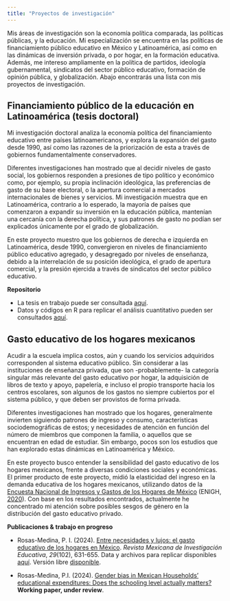 ```yaml
---
title: "Proyectos de investigación"
---
```

Mis áreas de investigación son la economía política comparada, las políticas públicas, y la educación. Mi especialización se encuentra en las políticas de financiamiento público educativo en México y Latinoamérica, así como en las dinámicas de inversión privada, o por hogar, en la formación educativa. Además, me intereso ampliamente en la política de partidos, ideología gubernamental, sindicatos del sector público educativo, formación de opinión pública, y globalización. Abajo encontrarás una lista con mis proyectos de investigación.

## Financiamiento público de la educación en Latinoamérica (tesis doctoral)
Mi investigación doctoral analiza la economía política del financiamiento educativo entre países latinoamericanos, y explora la expansión del gasto desde 1990, así como las razones de la priorización de esta a través de gobiernos fundamentalmente conservadores.

Diferentes investigaciones han mostrado que al decidir niveles de gasto social, los gobiernos responden a presiones de tipo político y económico como, por ejemplo, su propia inclinación ideológica, las preferencias de gasto de su base electoral, o la apertura comercial a mercados internacionales de bienes y servicios. Mi investigación muestra que en Latinoamérica, contrario a lo esperado, la mayoría de países que comenzaron a expandir su inversión en la educación pública, mantenían una cercanía con la derecha política, y sus patrones de gasto no podían ser explicados únicamente por el grado de globalización.

En este proyecto muestro que los gobiernos de derecha e izquierda en Latinoamérica, desde 1990, convergieron en niveles de financiamiento público educativo agregado, y desagregado por niveles de enseñanza, debido a la interrelación de su posición ideológica, el grado de apertura comercial, y la presión ejercida a través de sindicatos del sector público educativo.

**Repositorio**

* La tesis en trabajo puede ser consultada [aquí](tesis.pdf).
* Datos y códigos en R para replicar el análisis cuantitativo pueden ser consultados [aquí](https://github.com/Prosasmed/tesis_flacso.git).

## Gasto educativo de los hogares mexicanos
Acudir a la escuela implica costos, aún y cuando los servicios adquiridos corresponden al sistema educativo público. Sin considerar a las instituciones de enseñanza privada, que son -probablemente- la categoría singular más relevante del gasto educativo por hogar, la adquisición de libros de texto y apoyo, papelería, e incluso el propio transporte hacia los centros escolares, son algunos de los gastos no siempre cubiertos por el sistema público, y que deben ser provistos de forma privada.

Diferentes investigaciones han mostrado que los hogares, generalmente invierten siguiendo patrones de ingreso y consumo, características sociodemográficas de estos; y necesidades de atención en función del número de miembros que componen la familia, o aquellos que se encuentran en edad de estudiar. Sin embargo, pocos son los estudios que han explorado estas dinámicas en Latinoamérica y México.

En este proyecto busco entender la sensibilidad del gasto educativo de los hogares mexicanos, frente a diversas condiciones sociales y económicas. El primer producto de este proyecto, midió la elasticidad del ingreso en la demanda educativa de los hogares mexicanos, utilizando datos de la [Encuesta Nacional de Ingresos y Gastos de los Hogares de México](https://www.inegi.org.mx/programas/enigh/nc/2022/) (ENIGH, [2020](https://www.inegi.org.mx/programas/enigh/nc/2020/)). Con base en los resultados encontrados, actualmente he concentrado mi atención sobre posibles sesgos de género en la distribución del gasto educativo privado.

**Publicaciones \& trabajo en progreso**

* Rosas-Medina, P. I. (2024). [Entre necesidades y lujos: el gasto educativo de los hogares en México](https://www.scielo.org.mx/scielo.php?pid=S1405-66662024000300631&script=sci_arttext). _Revista Mexicana de Investigación Educativa_, _29_(102), 631-655. Data y archivos para replicar disponibles [aquí](https://github.com/Prosasmed/gasto_eduprivado_M-xico.git). Versión libre [disponible](RosasMedinaPIRMIE.pdf).

* Rosas-Medina, P.I. (2024). [Gender bias in Mexican Households' educational expenditures: Does the schooling level actually matters?](https://scholar.google.com/citations?user=FxnueEgAAAAJ&hl=en) **Working paper, under review**.